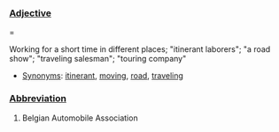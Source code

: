 ===[[Adjective]] ====

Working for a short time in different places; "itinerant laborers"; "a road show"; "traveling salesman"; "touring company"
 
*[[Synonym]]s: [[itinerant]], [[moving]], [[road]], [[traveling]]

===[[Abbreviation]]===

#Belgian Automobile Association